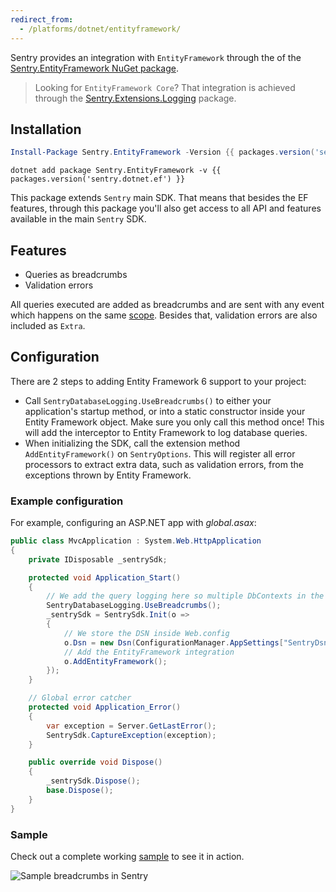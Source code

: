```yaml
---
redirect_from:
  - /platforms/dotnet/entityframework/
---
```


Sentry provides an integration with `EntityFramework` through the of the [Sentry.EntityFramework NuGet package](https://www.nuget.org/packages/Sentry.EntityFramework).

> Looking for `EntityFramework Core`? That integration is achieved through the [Sentry.Extensions.Logging](/platforms/dotnet/microsoft-extensions-logging/) package.

## Installation

```powershell {tabTitle:Package Manager}
Install-Package Sentry.EntityFramework -Version {{ packages.version('sentry.dotnet.ef') }}
```

```shell {tabTitle:.NET Core CLI}
dotnet add package Sentry.EntityFramework -v {{ packages.version('sentry.dotnet.ef') }}
```

This package extends `Sentry` main SDK. That means that besides the EF features, through this package you'll also get access to all API and features available in the main `Sentry` SDK.

## Features

- Queries as breadcrumbs
- Validation errors

All queries executed are added as breadcrumbs and are sent with any event which happens on the same [scope](enriching-error-data/scopes/). Besides that, validation errors are also included as `Extra`.

## Configuration

There are 2 steps to adding Entity Framework 6 support to your project:

- Call `SentryDatabaseLogging.UseBreadcrumbs()` to either your application's startup method, or into a static constructor inside your Entity Framework object. Make sure you only call this method once! This will add the interceptor to Entity Framework to log database queries.
- When initializing the SDK, call the extension method `AddEntityFramework()` on `SentryOptions`. This will register all error processors to extract extra data, such as validation errors, from the exceptions thrown by Entity Framework.

### Example configuration

For example, configuring an ASP.NET app with _global.asax_:

```csharp {filename:global.asax}
public class MvcApplication : System.Web.HttpApplication
{
    private IDisposable _sentrySdk;

    protected void Application_Start()
    {
        // We add the query logging here so multiple DbContexts in the same project are supported
        SentryDatabaseLogging.UseBreadcrumbs();
        _sentrySdk = SentrySdk.Init(o =>
        {
            // We store the DSN inside Web.config
            o.Dsn = new Dsn(ConfigurationManager.AppSettings["SentryDsn"]);
            // Add the EntityFramework integration
            o.AddEntityFramework();
        });
    }

    // Global error catcher
    protected void Application_Error()
    {
        var exception = Server.GetLastError();
        SentrySdk.CaptureException(exception);
    }

    public override void Dispose()
    {
        _sentrySdk.Dispose();
        base.Dispose();
    }
}
```

### Sample

Check out a complete working [sample](https://github.com/getsentry/sentry-dotnet-ef/tree/master/samples/Sentry.Samples.AspNet.Mvc) to see it in action.

![Sample breadcrumbs in Sentry](dotnet-entityframework.png)
